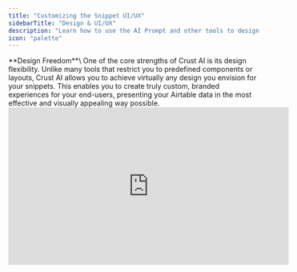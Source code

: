 ```yaml
---
title: "Customizing the Snippet UI/UX"
sidebarTitle: "Design & UI/UX"
description: "Learn how to use the AI Prompt and other tools to design and customize the appearance and layout of your Crust AI snippets."
icon: "palette"
---
```


<Tip>
  **Design Freedom**\
  One of the core strengths of Crust AI is its design flexibility. Unlike many tools that restrict you to predefined components or layouts, Crust AI allows you to achieve virtually any design you envision for your snippets. This enables you to create truly custom, branded experiences for your end-users, presenting your Airtable data in the most effective and visually appealing way possible.
</Tip>

<iframe width="560" height="315" src="https://www.youtube.com/embed/sV96iVrGKys?si=Yq-eY_LvScG_hloi" title="YouTube video player" frameborder="0" allow="accelerometer; autoplay; clipboard-write; encrypted-media; gyroscope; picture-in-picture; web-share" referrerpolicy="strict-origin-when-cross-origin" allowfullscreen />

## Designing with Natural Language: The AI Prompt

The primary method for customizing the design and layout of your snippet is through simple, natural language instructions using the **AI Prompt**. You'll find this prompt input field in **Step 3 ("Make It Perfect")** of the Snippet Builder, located directly below the live phone preview.

![Quickstart Prompt Gi](/images/quickstart-prompt.gif)

---

## What Can You Customize via Prompt?

The AI prompt is powerful and can handle a wide range of requests related to the snippet's appearance and user interaction:

#### Visual Styling

Change colors, texts, sizes, spacing, borders, backgrounds, icons, etc.

**Example Prompts:**

```text
Change the header background to red
```

```text
Make the campaign budget value bold and use a larger font size
```

---

#### Showing/Hiding Fields

Control which fields from your Airtable table are visible within the snippet.

**Example Prompts:**

```text
Hide the 'Internal Notes' field
```

```text
Show the 'Last Updated' field below the campaign status
```

---

#### Incorporating Schema Changes

If you add a new field to your Airtable table _after_ initially creating the snippet, you can instruct the prompt to include it in the display. (Remember to potentially refresh the builder page or schema first so Crust AI recognizes the new field).

**Example Prompts:**

```text
Add the 'Campaign Manager Photo' field next to the Campaign Name
```

---

#### Layout Adjustments

Change how elements or records are arranged.

**Example Prompts:**

```text
Display the campaigns in a grid view with 2 columns instead of a list
```

```text
Move the 'Client Contact' section above the 'Billing Overview'
```

---

#### Conditional Rendering & Styling

Apply specific styles or show/hide elements based on the data within a record. Crust AI understands your data structure and can apply logic.

**Example Prompts:**

```text
If the 'Status' field is 'Completed', make the header background green. If the 'Status' is 'Failed', make the header background red.
```

```text
Only show the 'Request Revision' button if the 'Status' is 'Pending Approval'
```

---

#### Adding Interactive Elements

Instruct the AI to add buttons, checkboxes, dropdowns, or other elements that allow users to interact with the data (e.g., update fields).
\
_Learn more:_ [Adding Interactive Elements to Update Data](/chapters/update-data-and-trigger-actions/adding-interactive-elements-to-update-data)

**Example Prompts:**

```text
Add a checkbox that allows the user to edit the 'Approved' field
```

```text
Allow the user to update the status using a dropdown
```

![Add Interactive Element Gi](/add-interactive-element2.gif)

---

## Tips for Effective Prompting

- **Be Specific:** Clearly state what element you want to change and how you want to change it. Instead of "Make it look better," try "Increase the spacing around the client name."
- **Use Accurate Field Names:** Refer to your Airtable fields by their exact names for the AI to understand correctly (e.g., use `'Client Email'` not just `'email'`).
- **One Change at a Time:** For complex modifications, it's often better to break down your request into smaller, sequential prompts rather than one very long instruction. Apply one change, check the preview, then apply the next.

---

## Important: Apply Prompts to the Correct View

<Warning>
  **Multiple Items Snippet Consideration**\
  When working with a **Multiple Items Snippet**, remember that it has both a **List View** and a **Detail View**. The AI prompt applies changes _only to the view currently active in the preview_ (Step 3).
</Warning>

![View Type Selector Pn](/view-type-selector2.png)

---

## Important: Prompt Limitations

<Warning>
  **What Prompts Cannot Do**\
  While powerful for UI/UX, the AI prompt **only affects the snippet's presentation layer**. It **cannot** be used to:

  - **Modify Airtable Schema:** You cannot add new fields, delete fields, or change field types in your underlying Airtable table using the prompt. This must be done directly in Airtable.
  - **Change Data Selection/Permissions:** The prompt cannot alter which records are pulled into the snippet. Filters, Sorting, and Permissions are configured exclusively in Step 2.
  - **Alter Snippet Type:** You cannot change a snippet from Single Item to Multiple Items (or vice-versa) using the prompt; this is done in Step 1.
</Warning>

Think of the prompt as your way to style and arrange the data _after_ it has been selected and filtered according to the rules set in Step 2.

---

By leveraging the AI prompt effectively, you can transform the default snippet layout into a highly customized and professional-looking mini-application tailored to your specific needs and branding.